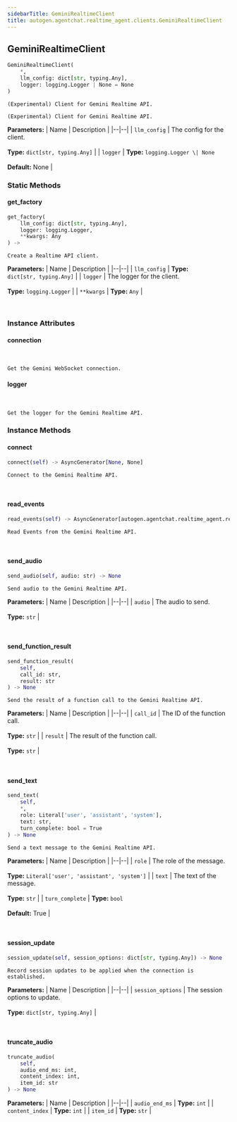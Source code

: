 ```yaml
---
sidebarTitle: GeminiRealtimeClient
title: autogen.agentchat.realtime_agent.clients.GeminiRealtimeClient
---
```

<h2 id="autogen.agentchat.realtime_agent.clients.GeminiRealtimeClient" class="doc doc-heading">
    <code class="doc-symbol doc-symbol-heading doc-symbol-class"></code>
    <span class="doc doc-object-name doc-class-name">GeminiRealtimeClient</span>
</h2>

```python
GeminiRealtimeClient(
    *,
    llm_config: dict[str, typing.Any],
    logger: logging.Logger | None = None
)
```

    (Experimental) Client for Gemini Realtime API.
    
    (Experimental) Client for Gemini Realtime API.

<b>Parameters:</b>
| Name | Description |
|--|--|
| `llm_config` | The config for the client.<br/><br/>**Type:** `dict[str, typing.Any]` |
| `logger` | **Type:** `logging.Logger \| None`<br/><br/>**Default:** None |

### Static Methods

<code class="doc-symbol doc-symbol-heading doc-symbol-method"></code>
#### get_factory

```python
get_factory(
    llm_config: dict[str, typing.Any],
    logger: logging.Logger,
    **kwargs: Any
) -> 
```

    Create a Realtime API client.

<b>Parameters:</b>
| Name | Description |
|--|--|
| `llm_config` | **Type:** `dict[str, typing.Any]` |
| `logger` | The logger for the client.<br/><br/>**Type:** `logging.Logger` |
| `**kwargs` | **Type:** `Any` |

<br />

### Instance Attributes

<code class="doc-symbol doc-symbol-heading doc-symbol-attribute"></code>
#### connection
<br />

    Get the Gemini WebSocket connection.

<code class="doc-symbol doc-symbol-heading doc-symbol-attribute"></code>
#### logger
<br />

    Get the logger for the Gemini Realtime API.

### Instance Methods

<code class="doc-symbol doc-symbol-heading doc-symbol-method"></code>
#### connect

```python
connect(self) -> AsyncGenerator[None, None]
```

    Connect to the Gemini Realtime API.

<br />

<code class="doc-symbol doc-symbol-heading doc-symbol-method"></code>
#### read_events

```python
read_events(self) -> AsyncGenerator[autogen.agentchat.realtime_agent.realtime_events.RealtimeEvent, None]
```

    Read Events from the Gemini Realtime API.

<br />

<code class="doc-symbol doc-symbol-heading doc-symbol-method"></code>
#### send_audio

```python
send_audio(self, audio: str) -> None
```

    Send audio to the Gemini Realtime API.

<b>Parameters:</b>
| Name | Description |
|--|--|
| `audio` | The audio to send.<br/><br/>**Type:** `str` |

<br />

<code class="doc-symbol doc-symbol-heading doc-symbol-method"></code>
#### send_function_result

```python
send_function_result(
    self,
    call_id: str,
    result: str
) -> None
```

    Send the result of a function call to the Gemini Realtime API.

<b>Parameters:</b>
| Name | Description |
|--|--|
| `call_id` | The ID of the function call.<br/><br/>**Type:** `str` |
| `result` | The result of the function call.<br/><br/>**Type:** `str` |

<br />

<code class="doc-symbol doc-symbol-heading doc-symbol-method"></code>
#### send_text

```python
send_text(
    self,
    *,
    role: Literal['user', 'assistant', 'system'],
    text: str,
    turn_complete: bool = True
) -> None
```

    Send a text message to the Gemini Realtime API.

<b>Parameters:</b>
| Name | Description |
|--|--|
| `role` | The role of the message.<br/><br/>**Type:** `Literal['user', 'assistant', 'system']` |
| `text` | The text of the message.<br/><br/>**Type:** `str` |
| `turn_complete` | **Type:** `bool`<br/><br/>**Default:** True |

<br />

<code class="doc-symbol doc-symbol-heading doc-symbol-method"></code>
#### session_update

```python
session_update(self, session_options: dict[str, typing.Any]) -> None
```

    Record session updates to be applied when the connection is established.

<b>Parameters:</b>
| Name | Description |
|--|--|
| `session_options` | The session options to update.<br/><br/>**Type:** `dict[str, typing.Any]` |

<br />

<code class="doc-symbol doc-symbol-heading doc-symbol-method"></code>
#### truncate_audio

```python
truncate_audio(
    self,
    audio_end_ms: int,
    content_index: int,
    item_id: str
) -> None
```

    

<b>Parameters:</b>
| Name | Description |
|--|--|
| `audio_end_ms` | **Type:** `int` |
| `content_index` | **Type:** `int` |
| `item_id` | **Type:** `str` |

<br />